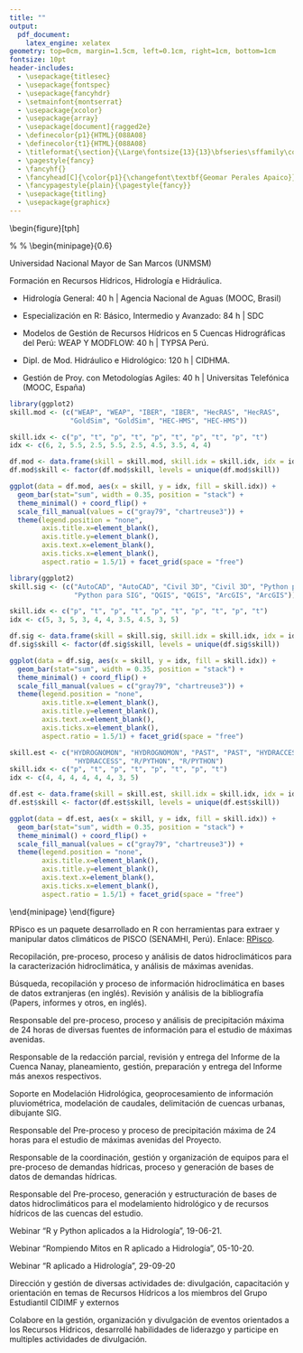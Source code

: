 ```yaml
---
title: ""
output:
  pdf_document:
    latex_engine: xelatex
geometry: top=0cm, margin=1.5cm, left=0.1cm, right=1cm, bottom=1cm
fontsize: 10pt
header-includes:
  - \usepackage{titlesec}
  - \usepackage{fontspec}
  - \usepackage{fancyhdr}
  - \setmainfont{montserrat}
  - \usepackage{xcolor}
  - \usepackage{array}
  - \usepackage[document]{ragged2e}
  - \definecolor{p1}{HTML}{088A08}
  - \definecolor{t1}{HTML}{088A08}
  - \titleformat{\section}{\Large\fontsize{13}{13}\bfseries\sffamily\color{t1}}{}{0pt}{}
  - \pagestyle{fancy}
  - \fancyhf{}
  - \fancyhead[C]{\color{p1}{\changefont\textbf{Geomar Perales Apaico}}}
  - \fancypagestyle{plain}{\pagestyle{fancy}}
  - \usepackage{titling}
  - \usepackage{graphicx}
---
```


\newpage
\setlength{\headsep}{0.5cm}
\newcommand{\changefont}{%
    \fontsize{16}{9}\selectfont
}
\begin{figure}[tph]
  \begin{minipage}{0.4\textwidth}


\graphicspath{ {c:/usimages/} }

\section{PERFIL}

  \end{minipage}
  %
  \hfill
  %
  \begin{minipage}{0.6\textwidth}
  \justify


\section{TITULACIÓN UNIVERSITARIA}

\textcolor{black}{\textbf{Bachiller en Ing. Mecánica de Fluidos | Marzo - 2020}}

\textcolor{black}{\textbf{Formación en Ing. Mecánica de Fluidos | Julio - 2019}}

Universidad Nacional Mayor de San Marcos (UNMSM)

Formación en Recursos Hídricos, Hidrología e Hidráulica.

\section{FORMACIÓN COMPLEMENTARIA}

* Hidrología General: 40 h | Agencia Nacional de Aguas (MOOC, Brasil)

* Especialización en R: Básico, Intermedio y Avanzado: 84 h | SDC

* Modelos de Gestión de Recursos Hídricos en 5 Cuencas Hidrográficas del Perú: WEAP Y MODFLOW: 40 h | TYPSA Perú.

* Dipl. de Mod. Hidráulico e Hidrológico: 120 h | CIDHMA.

* Gestión de Proy. con Metodologías Agiles: 40 h | Universitas Telefónica (MOOC, España)


\section{SKILLS}

\textcolor{black}{\textbf{MODELAMIENTO}}

```r
library(ggplot2)
skill.mod <- (c("WEAP", "WEAP", "IBER", "IBER", "HecRAS", "HecRAS",
               "GoldSim", "GoldSim", "HEC-HMS", "HEC-HMS"))

skill.idx <- c("p", "t", "p", "t", "p", "t", "p", "t", "p", "t")
idx <- c(6, 2, 5.5, 2.5, 5.5, 2.5, 4.5, 3.5, 4, 4)

df.mod <- data.frame(skill = skill.mod, skill.idx = skill.idx, idx = idx)
df.mod$skill <- factor(df.mod$skill, levels = unique(df.mod$skill))

ggplot(data = df.mod, aes(x = skill, y = idx, fill = skill.idx)) +
  geom_bar(stat="sum", width = 0.35, position = "stack") +
  theme_minimal() + coord_flip() +
  scale_fill_manual(values = c("gray79", "chartreuse3")) +
  theme(legend.position = "none",
        axis.title.x=element_blank(),
        axis.title.y=element_blank(),
        axis.text.x=element_blank(),
        axis.ticks.x=element_blank(),
        aspect.ratio = 1.5/1) + facet_grid(space = "free")
```

\textcolor{black}{\textbf{CAD Y SIG}}

```r
library(ggplot2)
skill.sig <- (c("AutoCAD", "AutoCAD", "Civil 3D", "Civil 3D", "Python para SIG",
                "Python para SIG", "QGIS", "QGIS", "ArcGIS", "ArcGIS"))

skill.idx <- c("p", "t", "p", "t", "p", "t", "p", "t", "p", "t")
idx <- c(5, 3, 5, 3, 4, 4, 3.5, 4.5, 3, 5)

df.sig <- data.frame(skill = skill.sig, skill.idx = skill.idx, idx = idx)
df.sig$skill <- factor(df.sig$skill, levels = unique(df.sig$skill))

ggplot(data = df.sig, aes(x = skill, y = idx, fill = skill.idx)) +
  geom_bar(stat="sum", width = 0.35, position = "stack") +
  theme_minimal() + coord_flip() +
  scale_fill_manual(values = c("gray79", "chartreuse3")) +
  theme(legend.position = "none",
        axis.title.x=element_blank(),
        axis.title.y=element_blank(),
        axis.text.x=element_blank(),
        axis.ticks.x=element_blank(),
        aspect.ratio = 1.5/1) + facet_grid(space = "free")
```

\textcolor{black}{\textbf{ESTADÍSTICA Y LENG. DE PROGRAMACIÓN}}
```r
skill.est <- c("HYDROGNOMON", "HYDROGNOMON", "PAST", "PAST", "HYDRACCESS",
                "HYDRACCESS", "R/PYTHON", "R/PYTHON")
skill.idx <- c("p", "t", "p", "t", "p", "t", "p", "t")
idx <- c(4, 4, 4, 4, 4, 4, 3, 5)

df.est <- data.frame(skill = skill.est, skill.idx = skill.idx, idx = idx)
df.est$skill <- factor(df.est$skill, levels = unique(df.est$skill))

ggplot(data = df.est, aes(x = skill, y = idx, fill = skill.idx)) +
  geom_bar(stat="sum", width = 0.35, position = "stack") +
  theme_minimal() + coord_flip() +
  scale_fill_manual(values = c("gray79", "chartreuse3")) +
  theme(legend.position = "none",
        axis.title.x=element_blank(),
        axis.title.y=element_blank(),
        axis.text.x=element_blank(),
        axis.ticks.x=element_blank(),
        aspect.ratio = 1.5/1) + facet_grid(space = "free")
```

  \end{minipage}
\end{figure}

\pagebreak
\newpage




\begin{figure}[tph]
  \begin{minipage}{0.2\textwidth}

alfa

  \end{minipage}
  %
  \hfill
  %
  \begin{minipage}{0.8\textwidth}
  \justify

\section{EXPERIENCIA PROFESIONAL}

\textcolor{black}{\textbf{ESPECIALISTA JR. EN RECURSOS HÍDRICOS, ÁREA DE CIENCIAS DEL AGUA}}

\textcolor{darkgray}{\textbf{SNC-LAVALIN, Perú}}

Recopilación, pre-proceso, proceso y análisis de datos hidroclimáticos para caracterización climática, modelamiento hidrológico y análisis de máximas avenidas, análisis de sequías, planes de gestión hídrica, uso de lenguajes de programación (R y Python) para automatizar actividades, y análisis de datos espaciales y no espaciales.


\textcolor{black}{\textbf{INGENIERO JR. EN RECURSOS HÍDRICOS, ÁREA DE GEOINGENIERÍA}}

\textcolor{darkgray}{\textbf{SRK Consulting, Perú}}

Recopilación, pre-proceso, proceso y análisis de datos hidroclimáticos para caracterización climática, modelamiento hidrológico y análisis de máximas avenidas, análisis de sequías, planes de gestión hídrica, uso de herramientas SIG para el análisis geoespacial y desarrollo de mapas temáticos, modelamiento de balance de aguas en GoldSim, uso de lenguajes de programación (R y Python) para automatizar actividades, y análisis de datos espaciales y no espaciales.


\textcolor{black}{\textbf{ASISTENTE DE INGENIERÍA, DPTO DE INGENIERÍA DEL AGUA}}

\textcolor{darkgray}{\textbf{TYPSA, Perú}}

Pre-proceso, proceso y análisis de datos hidroclimáticos para modelamiento hidrológico, eventos extremos, planes de gestión hídrica, Dibujante CAD de planos hidráulicos, abastecimiento y drenaje, SIG para el análisis, proceso geoespacial en hidráulica e hidrología y creación de mapas.


\textcolor{black}{\textbf{ASISTENTE EN RECURSOS HÍDRICOS}}

\textcolor{darkgray}{\textbf{TYPSA, Perú}}

Pre-proceso de datos hidroclimáticos para modelamiento: hidrológico, eventos extremos y
recursos hídricos, redacción y revisión parcial de informes y anexos, procesamiento geoespacial usando herramientas SIG


\textcolor{black}{\textbf{VOLUNTARIO}}

\textcolor{darkgray}{\textbf{CIDIMF-UNMSM, Perú}}

Desarrollé programas para Hidrología Estadística usando R, Python y MATLAB, Participé en la planeación y desarrollo de un sistema de riego automatizado, brinde capacitación en Hidrología y afines.

\section{PRINCIPALES PROYECTOS}

\textcolor{black}{\textbf{CAMPAÑA DE AFORO, MUESTREO DE SEDIMENTOS Y AGUA | ECUADOR}}

\textcolor{darkgray}{\textbf{\emph{U.M. Ruta de Cobre}}}

Soporte en el aforo de ríos y quebradas, toma de muestras de sedimentos y agua en múltiples
puntos de la microcuenca Chaucha (Ecuador).

\textcolor{black}{\textbf{Paquete IdeamR | COLOMBIA}}

\textcolor{darkgray}{\textbf{\emph{Software para la automatización de procesos hidrológicos}}}

ideamR es un paquete desarrollado en R para el manejo de datos hidrometeorológicos de DHIME
(IDEAM, Colombia). DHIME es un Sistema de Información para el manejo de datos hidrológicos y meteorológicos de Colombia. Enlace: https://github.com/GeomarPerales/ideamR

  \end{minipage}
\end{figure}




\pagebreak
\newpage


\textcolor{black}{\textbf{RPisco | PERÚ}}

\textcolor{darkgray}{\textbf{\emph{Software para la automatización de procesos hidrológicos}}}

RPisco es un paquete desarrollado en R con herramientas para extraer y manipular datos climáticos de PISCO (SENAMHI, Perú). Enlace: [RPisco](https://github.com/GeomarPerales/RPisco).


\textcolor{black}{\textbf{ESTUDIO HIDROLÓGICO Y ANÁLISIS DE MÁXIMAS AVENIDAS | COLOMBIA}}

\textcolor{darkgray}{\textbf{\emph{U.M. Quinchia y La Perla}}}

Recopilación, pre-proceso, proceso y análisis de datos hidroclimáticos para la caracterización hidroclimática, y análisis de máximas avenidas.

\textcolor{black}{\textbf{RECOPILACIÓN Y PRE-PROCESO DE INFORMACIÓN CLIMÁTICA | UZBEKISTÁN}}

\textcolor{darkgray}{\textbf{\emph{Energía Solar}}}

Búsqueda, recopilación y proceso de información hidroclimática en bases de datos extranjeras
(en inglés). Revisión y análisis de la bibliografía (Papers, informes y otros, en inglés).

\textcolor{black}{\textbf{PRE-PROCESO Y ANÁLISIS DE PRECIPITACIÓN MAXIMA | PERÚ}}

\textcolor{darkgray}{\textbf{\emph{Construcción del reemplazo del Pte. San Francisco en Ayacucho}}}

Responsable del pre-proceso, proceso y análisis de precipitación máxima de 24 horas de diversas
fuentes de información para el estudio de máximas avenidas.

\textcolor{black}{\textbf{ENTREGA DEL 4° INFORME FINAL DE RECURSOS HÍDRICOS | PERÚ}}

\textcolor{darkgray}{\textbf{\emph{Gestión de Recursos Hídricos de 5 Cuencas Hidrográficas}}}

Responsable de la redacción parcial, revisión y entrega del Informe de la Cuenca Nanay,
planeamiento, gestión, preparación y entrega del Informe más anexos respectivos.

\textcolor{black}{\textbf{MODELACIÓN HIDROLÓGICA | PERÚ}}

\textcolor{darkgray}{\textbf{\emph{Plan Maestro de drenaje pluvial de Piura}}}

Soporte en Modelación Hidrológica, geoprocesamiento de información pluviométrica, modelación
de caudales, delimitación de cuencas urbanas, dibujante SIG.

\textcolor{black}{\textbf{PRE-PROCESO Y ANÁLISIS DE PRECIPITACIÓN MAXIMA | PERÚ}}

\textcolor{darkgray}{\textbf{\emph{Gestión de Recursos Hídricos de 5 Cuencas Hidrográficas}}}

Responsable del Pre-proceso y proceso de precipitación máxima de 24 horas para el estudio de
máximas avenidas del Proyecto.

\textcolor{black}{\textbf{PROCESO DE INFORMACIÓN DE DEMANDAS HÍDRICAS | PERÚ}}

\textcolor{darkgray}{\textbf{\emph{Gestión de Recursos Hídricos de 5 Cuencas Hidrográficas}}}

Responsable de la coordinación, gestión y organización de equipos para el pre-proceso de
demandas hídricas, proceso y generación de bases de datos de demandas hídricas.

\textcolor{black}{\textbf{PRE-PROCESO DE INFORMACIÓN HIDROCLIMÁTICA | PERÚ}}

\textcolor{darkgray}{\textbf{\emph{Gestión de Recursos Hídricos de 5 Cuencas Hidrográficas}}}

Responsable del Pre-proceso, generación y estructuración de bases de datos hidroclimáticos
para el modelamiento hidrológico y de recursos hídricos de las cuencas del estudio.

\newpage

\section{ACTIVIDADES DE DIVULGACIÓN}

\textcolor{black}{\textbf{EXPOSITOR}}

\textcolor{darkgray}{\textbf{Empresa HelpGIS, Perú}}

Webinar “R y Python aplicados a la Hidrología”, 19-06-21.

\textcolor{darkgray}{\textbf{Empresa Hidroclic, Perú}}

Webinar “Rompiendo Mitos en R aplicado a Hidrología”, 05-10-20.

Webinar “R aplicado a Hidrología”, 29-09-20

\section{ASOCIACIONES TÉCNICAS}

\textcolor{darkgray}{\textbf{CIDIMF-UNMSM, Perú}}

\textcolor{black}{\textbf{PRESIDENTE}}

Dirección y gestión de diversas actividades de: divulgación, capacitación y orientación en temas
de Recursos Hídricos a los miembros del Grupo Estudiantil CIDIMF y externos

\textcolor{black}{\textbf{VOLUNTARIO}}

Colabore en la gestión, organización y divulgación de eventos orientados a los Recursos Hídricos, desarrollé habilidades de liderazgo y participe en multiples actividades de divulgación.